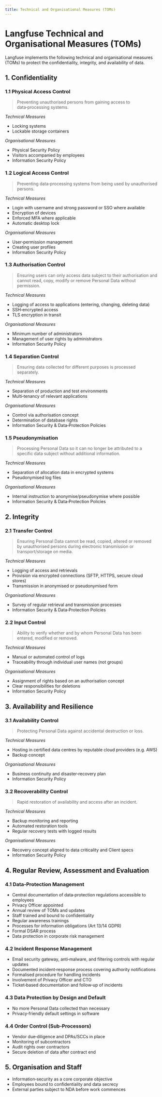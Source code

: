 ```yaml
---
title: Technical and Organisational Measures (TOMs)
---
```


# Langfuse Technical and Organisational Measures (TOMs)

Langfuse implements the following technical and organisational measures (TOMs) to protect the confidentiality, integrity, and availability of data.

## 1. Confidentiality

### 1.1 Physical Access Control

> Preventing unauthorised persons from gaining access to data‑processing systems.

_Technical Measures_

- Locking systems
- Lockable storage containers

_Organisational Measures_

- Physical Security Policy
- Visitors accompanied by employees
- Information Security Policy

### 1.2 Logical Access Control

> Preventing data‑processing systems from being used by unauthorised persons.

_Technical Measures_

- Login with username and strong password or SSO where available
- Encryption of devices
- Enforced MFA where applicable
- Automatic desktop lock

_Organisational Measures_

- User‑permission management
- Creating user profiles
- Information Security Policy

### 1.3 Authorisation Control

> Ensuring users can only access data subject to their authorisation and cannot read, copy, modify or remove Personal Data without permission.

_Technical Measures_

- Logging of access to applications (entering, changing, deleting data)
- SSH‑encrypted access
- TLS encryption in transit

_Organisational Measures_

- Minimum number of administrators
- Management of user rights by administrators
- Information Security Policy

### 1.4 Separation Control

> Ensuring data collected for different purposes is processed separately.

_Technical Measures_

- Separation of production and test environments
- Multi‑tenancy of relevant applications

_Organisational Measures_

- Control via authorisation concept
- Determination of database rights
- Information Security & Data‑Protection Policies

### 1.5 Pseudonymisation

> Processing Personal Data so it can no longer be attributed to a specific data subject without additional information.

_Technical Measures_

- Separation of allocation data in encrypted systems
- Pseudonymised log files

_Organisational Measures_

- Internal instruction to anonymise/pseudonymise where possible
- Information Security & Data‑Protection Policies

## 2. Integrity

### 2.1 Transfer Control

> Ensuring Personal Data cannot be read, copied, altered or removed by unauthorised persons during electronic transmission or transport/storage on media.

_Technical Measures_

- Logging of access and retrievals
- Provision via encrypted connections (SFTP, HTTPS, secure cloud stores)
- Transmission in anonymised or pseudonymised form

_Organisational Measures_

- Survey of regular retrieval and transmission processes
- Information Security & Data‑Protection Policies

### 2.2 Input Control

> Ability to verify whether and by whom Personal Data has been entered, modified or removed.

_Technical Measures_

- Manual or automated control of logs
- Traceability through individual user names (not groups)

_Organisational Measures_

- Assignment of rights based on an authorisation concept
- Clear responsibilities for deletions
- Information Security Policy

## 3. Availability and Resilience

### 3.1 Availability Control

> Protecting Personal Data against accidental destruction or loss.

_Technical Measures_

- Hosting in certified data centres by reputable cloud providers (e.g. AWS)
- Backup concept

_Organisational Measures_

- Business continuity and disaster‑recovery plan
- Information Security Policy

### 3.2 Recoverability Control

> Rapid restoration of availability and access after an incident.

_Technical Measures_

- Backup monitoring and reporting
- Automated restoration tools
- Regular recovery tests with logged results

_Organisational Measures_

- Recovery concept aligned to data criticality and Client specs
- Information Security Policy

## 4. Regular Review, Assessment and Evaluation

### 4.1 Data‑Protection Management

- Central documentation of data‑protection regulations accessible to employees
- Privacy Officer appointed
- Annual review of TOMs and updates
- Staff trained and bound to confidentiality
- Regular awareness trainings
- Processes for information obligations (Art 13/14 GDPR)
- Formal DSAR process
- Data protection in corporate risk management

### 4.2 Incident Response Management

- Email security gateway, anti‑malware, and filtering controls with regular updates
- Documented incident‑response process covering authority notifications
- Formalised procedure for handling incidents
- Involvement of Privacy Officer and CTO
- Ticket‑based documentation and follow‑up of incidents

### 4.3 Data Protection by Design and Default

- No more Personal Data collected than necessary
- Privacy‑friendly default settings in software

### 4.4 Order Control (Sub‑Processors)

- Vendor due‑diligence and DPAs/SCCs in place
- Monitoring of subcontractors
- Audit rights over contractors
- Secure deletion of data after contract end

## 5. Organisation and Staff

- Information‑security as a core corporate objective
- Employees bound to confidentiality and data secrecy
- External parties subject to NDA before work commences
